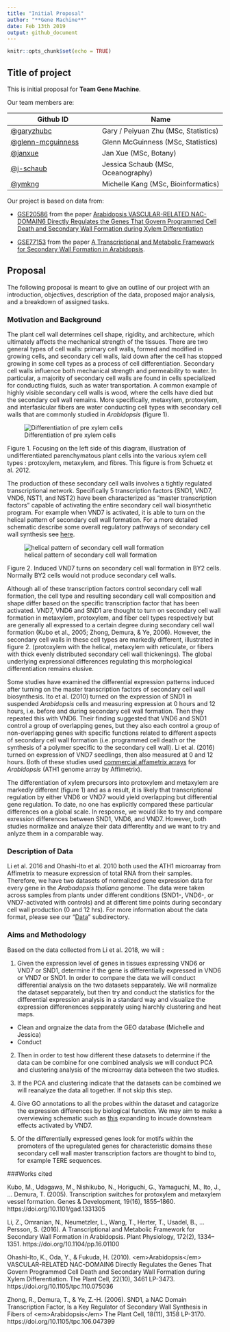 ```yaml
---
title: "Initial Proposal"
author: "**Gene Machine**"
date: Feb 13th 2019
output: github_document
---
```


```r
knitr::opts_chunk$set(echo = TRUE)
```

## Title of project

This is initial proposal for **Team Gene Machine**.

Our team members are: 

Github ID |  Name
---------|------------
[@garyzhubc](https://github.com/garyzhubc) | Gary / Peiyuan Zhu (MSc, Statistics)
[@glenn-mcguinness](https://github.com/glenn-mcguinness) | Glenn McGuinness (MSc, Statistics)
[@janxue](https://github.com/janxue) | Jan Xue (MSc, Botany)
[@j-schaub](https://github.com/j-schaub) | Jessica Schaub (MSc, Oceanography)
[@ymkng](https://github.com/ymkng) | Michelle Kang (MSc, Bioinformatics)


Our project is based on data from:

- [GSE20586](https://bit.ly/2UEOxqj) from the paper [Arabidopsis VASCULAR-RELATED NAC-DOMAIN6 Directly Regulates the Genes That Govern Programmed Cell Death and Secondary Wall Formation during Xylem Differentiation](https://bit.ly/2WJtnJI) 

- [GSE77153](https://bit.ly/2t3Egbv) from the paper [A Transcriptional and Metabolic Framework for Secondary Wall Formation in Arabidopsis](https://bit.ly/2Txs0vk).


## Proposal

The following proposal is meant to give an outline of our project with an introduction, objectives, description of the data, proposed major analysis, and a breakdown of assigned tasks.

### Motivation and Background

The plant cell wall determines cell shape, rigidity, and architecture, which ultimately affects the mechanical strength of the tissues. There are two general types of cell walls: primary cell walls, formed and modified in growing cells, and secondary cell walls, laid down after the cell has stopped growing in some cell types as a process of cell differentiation. Secondary cell walls influence both mechanical strength and permeability to water. In particular, a majority of secondary cell walls are found in cells specialized for conducting fluids, such as water transportation. A common example of highly visible secondary cell walls is wood, where the cells have died but the secondary cell wall remains. More specifically, metaxylem, protoxylem, and interfasicular fibers are water conducting cell types with secondary cell walls that are commonly studied in *Arabidopsis* (figure 1). 

![Differentiation of pre xylem cells]( https://bit.ly/2Bo7QNr)

Figure 1. Focusing on the left side of this diagram, illustration of undifferentiated parenchymatous plant cells into the various xylem cell types : protoxylem, metaxylem, and fibres. This figure is from Schuetz et al. 2012. 

The production of these secondary cell walls involves a tightly regulated transcriptional network. Specifically 5 transcription factors (SND1, VND7, VND6, NST1, and NST2) have been characterized as "master transcription factors" capable of activating the entire secondary cell wall biosynthetic program. For example when VND7 is activated, it is able to turn on the helical pattern of secondary cell wall formation. For a more detailed schematic describe some overall regulatory pathways of secondary cell wall synthesis see [here](https://bit.ly/2RDoEFt).

![helical pattern of secondary cell wall formation](https://bit.ly/2GbXSTv)

Figure 2. Induced VND7 turns on secondary cell wall formation in BY2 cells. Normally BY2 cells would not produce secondary cell walls. 

Although all of these transcription factors control secondary cell wall formation, the cell type and resulting secondary cell wall composition and shape differ based on the specific transcription factor that has been activated. VND7, VND6 and SND1 are thought to turn on secondary cell wall formation in metaxylem, protoxylem, and fiber cell types respectively but are generally all expressed to a certain degree during secondary cell wall formation (Kubo et al., 2005; Zhong, Demura, & Ye, 2006). However, the secondary cell walls in these cell types are markedly different, illustrated in figure 2. (protoxylem with the helical, metaxylem with reticulate, or fibers with thick evenly distributed secondary cell wall thickenings). The global underlying expressional differences regulating this morphological differentiation remains elusive.

Some studies have examined the differential expression patterns induced after turning on the master transcription factors of secondary cell wall biosynthesis. Ito et al. (2010) turned on the expression of SND1 in suspended *Arabidopsis* cells and measuring expression at 0 hours and 12 hours, i.e. before and during secondary cell wall formation. Then they repeated this with VND6. Their finding suggested that VND6 and SND1 control a group of overlapping genes, but they also each control a group of non-overlapping genes with specific functions related to different aspects of secondary cell wall formation (i.e. programmed cell death or the synthesis of a polymer specific to the secondary cell wall). Li et al. (2016) turned on expression of VND7 seedlings, then also measured at 0 and 12 hours. Both of these studies used [commercial affametrix arrays](https://bit.ly/2MN380j) for *Arabidopsis* (ATH1 genome array by Affimetrix). 


The differentiation of xylem precursors into protoxylem and metaxylem are markedly different (figure 1) and as a result, it is likely that transcriptional regulation by either VND6 or VND7 would yield overlapping but differential gene regulation. To date, no one has explicitly compared these particular differences on a global scale. In response, we would like to try and compare exression differences between SND1, VND6, and VND7. However, both studies normalize and analyze their data differentlty and we want to try and anlyze them in a comparable way.

### Description of Data

Li et al. 2016 and Ohashi-Ito et al. 2010 both used the ATH1 microarray from Affimetrix to measure expression of total RNA from their samples. Therefore, we have two datasets of normalized gene expression data for every gene in the *Arabadopsis thaliana* genome. The data were taken across samples from plants under different conditions (SND1-, VND6-, or VND7-activated with controls) and at different time points during secondary cell wall production (0 and 12 hrs). For more information about the data format, please see our “[Data](https://github.com/glenn-mcguinness/gene_machine/tree/master/data)” subdirectory.

### Aims and Methodology

Based on the data collected from Li et al. 2018, we will :

1. Given the expression level of genes in tissues expressing VND6 or VND7 or SND1, determine if the gene is differentially expressed in VND6 or VND7 or SND1. In order to compare the data we will conduct differential analysis on the two datasets sepparately. We will normalize the dataset sepparately, but then try and conduct the statistics for the differential expression analysis in a standard way and visualize the expression differenences sepparately using hiarchly clustering and heat maps.

- Clean and orgnaize the data from the GEO database (Michelle and Jessica)
- Conduct 

2. Then in order to test how different these datasets to determine if the data can be combine for one combined analysis we will conduct PCA and clustering analysis of the microarray data between the two studies.

3. If the PCA and clustering indicate that the datasets can be combined we will reanalyze the data all together. If not skip this step.

4. Give GO annotations to all the probes within the dataset and catagorize the expression differences by biological function. We may aim to make a overviewing schematic such as [this](http://www.plantcell.org/content/plantcell/22/10/3461/F8.large.jpg?width=800&height=600&carousel=1) expanding to incude downsteam effects activated by VND7. 

5. Of the differentially expressed genes look for motifs within the promoters of the upregulated genes for characteristic domains these secondary cell wall master transcription factors are thought to bind to, for example TERE sequences.




###Works cited

Kubo, M., Udagawa, M., Nishikubo, N., Horiguchi, G., Yamaguchi, M., Ito, J., … Demura, T. (2005). Transcription switches for protoxylem and metaxylem vessel formation. Genes & Development, 19(16), 1855–1860. https://doi.org/10.1101/gad.1331305


Li, Z., Omranian, N., Neumetzler, L., Wang, T., Herter, T., Usadel, B., … Persson, S. (2016). A Transcriptional and Metabolic Framework for Secondary Wall Formation in Arabidopsis. Plant Physiology, 172(2), 1334–1351. https://doi.org/10.1104/pp.16.01100


Ohashi-Ito, K., Oda, Y., & Fukuda, H. (2010). &lt;em&gt;Arabidopsis&lt;/em&gt; VASCULAR-RELATED NAC-DOMAIN6 Directly Regulates the Genes That Govern Programmed Cell Death and Secondary Wall Formation during Xylem Differentiation. The Plant Cell, 22(10), 3461 LP-3473. https://doi.org/10.1105/tpc.110.075036


Zhong, R., Demura, T., & Ye, Z.-H. (2006). SND1, a NAC Domain Transcription Factor, Is a Key Regulator of Secondary Wall Synthesis in Fibers of &lt;em&gt;Arabidopsis&lt;/em&gt; The Plant Cell, 18(11), 3158 LP-3170. https://doi.org/10.1105/tpc.106.047399
